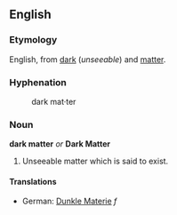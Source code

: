 ==English==

===Etymology===

English, from [[dark]] (''unseeable'') and [[matter]].

===Hyphenation===

:dark mat&middot;ter

===Noun===

'''dark matter''' ''or'' '''Dark Matter'''

# Unseeable matter which is said to exist.

====Translations====

*German: [[Dunkle Materie]] ''f''